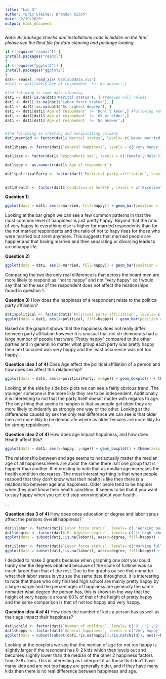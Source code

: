 ```yaml
---
title: "Lab 3"
author: "Eric Gleiter; Brandon Xicon"
date: "2/19/2020"
output: html_document
---
```

*Note: All package checks and installations code is hidden on the html please see the Rmd file for data cleaning and package loading* 
```r
if (!require("readxl")) {
install.packages("readxl")
}
if (!require("ggplot2")) {
install.packages("ggplot2")
}
dat<- readxl::read_xls('GSSlab3data.xls')
#dat1 <- dat1[dat1$`Age of respondent` != 'No answer',]
```
```r
#the follwing is some data cleaning
dat1 <- dat[!is.na(dat$'Marital status'), ] #removes null values
dat1 <- dat1[!is.na(dat1$'Labor force status'), ]
dat1 <- dat1[!is.na(dat1$'Rs highest degree'), ]
dat1 <- dat1[dat1$`Age of respondent` != 'Don\'t know',] #following removes age values that dont make sense to plot
dat1 <- dat1[dat1$`Age of respondent` != '89 or older',]
dat1 <- dat1[dat1$`Age of respondent` != 'No answer',]


#the following is creating and manipulating columns
dat1$married <- factor(dat1$`Marital status`, levels= c('Never married', 'Married','Widowed','Divorced','Separated','No answer'))

dat1$happy <- factor(dat1$`General happiness`, levels = c('Very happy','Pretty happy','Not too happy','No answer','Not applicable','Don\'t know'))

dat1$sex <- factor(dat1$`Respondents sex`, levels = c('Female','Male'))

dat1$age <- as.numeric(dat1$`Age of respondent`)

dat1$politicalParty <- factor(dat1$`Political party affiliation`, levels = c('No answer','Don\'t know', 'Other party','Strong republican','Not str republican',
                                                                             'Ind,near rep','Independent','Ind,near dem','Not str democrat','Strong democrat'))

dat1$health <- factor(dat1$`Condition of health`, levels = c('Excellent', 'Good', 'Fair', 'Poor', 'Don\'t know', 'No answer', 'Not applicable'))
```

**Question 1)**
```r
ggplot(data = dat1, aes(x=married, fill=happy)) + geom_bar(position = 'Dodge') +xlab("Marital Status") + ylab("Number of respondents") + labs(title="Number of Responents vs Marital Status by Happiness level")
```

Looking at the bar graph we can see a few common patterns in that the most common level of happiness is just pretty happy. Beyond that the ratio of very happy to everything else is higher for married respondents than for the not married respondents and the ratio of not to hapy rises for those who were married but arent anymore. This suggests that married people are happier and that having married and then separating or divorcing leads to an unhappy life.


**Question 2)**
```r
ggplot(data = dat1, aes(x=married, fill=happy)) + geom_bar(position = 'Dodge') + theme(axis.text.x=element_text(angle=90,hjust=1,vjust=0.5)) + facet_wrap(vars(sex)) +xlab("Marital Status") + ylab("Number of respondents") + labs(title="Number of Responents vs Maritial Status by Happiness level, faceted by sex")
```

Comparing the two the only real diiference is that across the board men are more likely to respond as "not to happy" and not "very happy" so I would say that no the sex of the respondent does not affect the relationships found in question 1.

**Question 3)** 
How does the happiness of a respondent relate to the political party affiliation?
```r
dat1$political <- factor(dat1$`Political party affiliation`, levels= c('Strong democrat', 'Not str democrat','Ind,near dem','Independent','Ind,near rep','Not str republican','Strong republican', 'Other party'))
ggplot(data = dat1, aes(x=political, fill=happy)) + geom_bar(position = 'Dodge') +xlab("Political Party Affiliation") + ylab("Number of respondents") + labs(title="Political Party by Happiness level")+theme(axis.text.x=element_text(angle=90,hjust=1,vjust=0.5))
```

Based on the graph it shows that the happiness does not really differ between party affiliation however it is unusual that not str democrats had a large number of people that were "Pretty happy" compared to the other parties and in general no matter what group each party was pretty happy then next occured was very happy and the least occurence was not too happy. 

**Question idea 1 of 4)**
Does Age affect the political affiliation of a person and how does sex affect this relationship?
```r
ggplot(data = dat1, aes(x=politicalParty, y=age)) + geom_boxplot() + theme(axis.text.x=element_text(angle=90,hjust=1,vjust=0.5)) + facet_wrap(vars(sex)) +xlab("Political Affliation") + ylab("Age") + labs(title="Boxplot of Age by political Affliation, faceted by sex")
```

Looking at the side by side box plots we can see a fairly obvious trend. The younger someone is the more likly they are to be independent. Additionally it is interesting to not that the party itself doesnt matter with regards to age. The only thing that seems to happen is that as people get older they are more likely to indentify as strongly one way or the other. Looking at the differences caused by sex the only real difference we can see is that older men are more likly to be democrate where as older females are more likly to be strong republicans.


**Question idea 2 of 4)**
How does age impact happiness, and how does Health affect this?

```r
ggplot(data = dat1, aes(x=happy, y=age)) + geom_boxplot() + theme(axis.text.x=element_text(angle=90,hjust=1,vjust=0.5)) + facet_wrap(vars(health)) +xlab("Happiness") + ylab("Age") + labs(title="Boxplot of Age by happiness, faceted by Health")
```

The relationship between and age seems to not actually matter the median age of all happiness levels are about the same there isnt one group that is happier than another. It interesting to  note that as median age increases the health condition decreases. The most interesting thing is that when people respond that they don't know what their health is like then there is a relationship between age and happiness. Older peole tend to be happier when they dont know their health condition. It seems to be that if you want to stay happy when you get old stop worrying about your health. 

...

**Question idea 3 of 4)**
How does ones education or degree and labor status affect the persons overall happiness?
```r
dat1$labor <- factor(dat1$`Labor force status`, levels= c( 'Working parttime','Temp not working','unempl, laid off','Retired','School','Keeping house'))
dat1$degree <- factor(dat1$`Rs highest degree`, levels= c('Lt high school', 'High school','Junior college','Bachelor','Graduate','Don\t know'))
ggplot(data = subset(dat1,!is.na(labor)), aes(x=degree, fill=happy)) + geom_bar(position = 'Dodge') + theme(axis.text.x=element_text(angle=90,hjust=1,vjust=0.5)) + facet_wrap(vars(labor)) +xlab("degree") + ylab("Number of respondents") + labs(title="degree obtained by Happiness level, faceted by labor")

dat1$labor <- factor(dat1$`Labor force status`, levels= c('Working fulltime'))
ggplot(data = subset(dat1,!is.na(labor)), aes(x=degree, fill=happy)) + geom_bar(position = 'Dodge') + theme(axis.text.x=element_text(angle=90,hjust=1,vjust=0.5)) + facet_wrap(vars(labor)) +xlab("degree") + ylab("Number of respondents") + labs(title="degree obtained by Happiness level, faceted by labor")
```

I decided to make 2 graphs because when graphing one plot you could hardly see the degrees obatined because of the scale of fulltime was so much larger than that of the rest. Due to the graphs ou see that nomatter what their labor status is you see the same data throughout. It is interesring to note that those who only finished high school are mainly pretty happy by a large margin and the percentages of happiness are generally the same nomatter what degree the person has, this is shown in the way that the height of very happy is around 60% of that of the height of pretty happy and the same comparison is that of not too happy and very happy.

**Question idea 4 of 4)**
How does the number of kids a person has as well as their age impact their happiness?
```r
dat1$child <- factor(dat1$`Number of children`, levels= c('0', '1','2','3','4','5','6','7','Eight or more'))
dat1$happy <- factor(dat1$`General happiness`, levels = c('Very happy','Pretty happy','Not too happy'))
ggplot(data = subset(subset(dat1,!is.na(happy)),!is.na(child)), aes(x=happy, y=age)) + geom_boxplot() + theme(axis.text.x=element_text(angle=90,hjust=1,vjust=0.5)) + facet_wrap(vars(child)) +xlab("Happiness") + ylab("Age") + labs(title="Boxplot of Age by happiness, faceted by Number of kids")
```

Looking at the boxplots we see that the median of age for not too happy is slightly larger if the resondent has 0-2 kids which then levels out and becomes slightly lower than the median of the other 2 happiness factors from 3-8+ kids. This is interesting as I interpret it as those that don't have many kids and are not too happy are generally older, and if they have many kids then there is no real difference between happiness and age.   